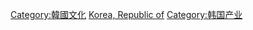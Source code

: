 {{Commonscat|Tourism in South Korea}}

[[Category:韓國文化|Category:韓國文化]]
[[Category:亚洲各国旅游|Korea, Republic of]]
[[Category:韩国产业|Category:韩国产业]]
